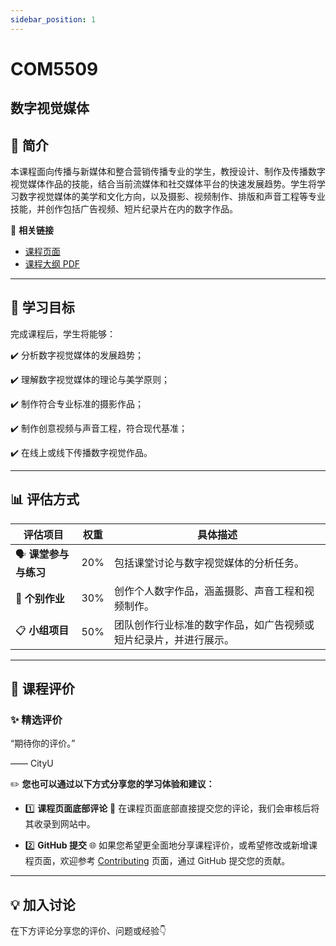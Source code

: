 ```yaml
---
sidebar_position: 1
---
```


# COM5509
## 数字视觉媒体

## **📘 简介**
本课程面向传播与新媒体和整合营销传播专业的学生，教授设计、制作及传播数字视觉媒体作品的技能，结合当前流媒体和社交媒体平台的快速发展趋势。学生将学习数字视觉媒体的美学和文化方向，以及摄影、视频制作、排版和声音工程等专业技能，并创作包括广告视频、短片纪录片在内的数字作品。

🔗 **相关链接**
- [课程页面](https://www.cityu.edu.hk/catalogue/pg/202526/course/COM5509.htm)
- [课程大纲 PDF](https://www.cityu.edu.hk/catalogue/pg/202526/course/COM5509.pdf)

---

## **🎯 学习目标**

完成课程后，学生将能够：

✔️ 分析数字视觉媒体的发展趋势；

✔️ 理解数字视觉媒体的理论与美学原则；

✔️ 制作符合专业标准的摄影作品；

✔️ 制作创意视频与声音工程，符合现代基准；

✔️ 在线上或线下传播数字视觉作品。

---

## **📊 评估方式**

| **评估项目**          | **权重** | **具体描述**                                                                                       |
|----------------------|---------|---------------------------------------------------------------------------------------------------|
| 🗣️ **课堂参与与练习**   | 20%     | 包括课堂讨论与数字视觉媒体的分析任务。                                                                |
| 📑 **个别作业**        | 30%     | 创作个人数字作品，涵盖摄影、声音工程和视频制作。                                                       |
| 📋 **小组项目**        | 50%     | 团队创作行业标准的数字作品，如广告视频或短片纪录片，并进行展示。                                           |

---

## **💬 课程评价**

### ✨ **精选评价**
<div className={commentStyles.commentBox}>
    <p className={commentStyles.commentText}>
        “期待你的评价。”
    </p>
    <p className={commentStyles.commentAuthor}>—— CityU</p>
</div>

✏️ **您也可以通过以下方式分享您的学习体验和建议：**

- 1️⃣ **课程页面底部评论**
💬 在课程页面底部直接提交您的评论，我们会审核后将其收录到网站中。

- 2️⃣ **GitHub 提交**
🌐 如果您希望更全面地分享课程评价，或希望修改或新增课程页面，欢迎参考 [Contributing](/contributing) 页面，通过 GitHub 提交您的贡献。

---

## **💡 加入讨论**

在下方评论分享您的评价、问题或经验👇
<Utterances />

